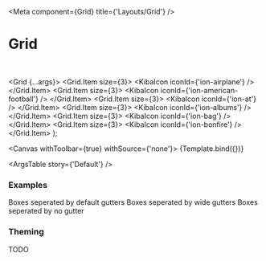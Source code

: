 

<Meta
  component={Grid}
  title={'Layouts/Grid'}
/>

# Grid

<br/>

  <Grid {...args}>
    <Grid.Item size={3}>
      <KibaIcon iconId={'ion-airplane'} />
    </Grid.Item>
    <Grid.Item size={3}>
      <KibaIcon iconId={'ion-american-football'} />
    </Grid.Item>
    <Grid.Item size={3}>
      <KibaIcon iconId={'ion-at'} />
    </Grid.Item>
    <Grid.Item size={3}>
      <KibaIcon iconId={'ion-albums'} />
    </Grid.Item>
    <Grid.Item size={3}>
      <KibaIcon iconId={'ion-bag'} />
    </Grid.Item>
    <Grid.Item size={3}>
      <KibaIcon iconId={'ion-bonfire'} />
    </Grid.Item>
  </Grid>
);

<Canvas withToolbar={true} withSource={'none'}>
  <Story name='Default' args={{}}>
    {Template.bind({})}
  </Story>
</Canvas>

<ArgsTable story={'Default'} />

### Examples

<Canvas>
  <Story name='All Different Sizes'>
    <Grid>
      <Grid.Item size={1}>
        <KibaIcon iconId={'ion-airplane'} />
      </Grid.Item>
      <Grid.Item size={2}>
        <KibaIcon iconId={'ion-american-football'} />
      </Grid.Item>
      <Grid.Item size={3}>
        <KibaIcon iconId={'ion-at'} />
      </Grid.Item>
      <Grid.Item size={4}>
        <KibaIcon iconId={'ion-albums'} />
      </Grid.Item>
      <Grid.Item size={5}>
        <KibaIcon iconId={'ion-bag'} />
      </Grid.Item>
      <Grid.Item size={6}>
        <KibaIcon iconId={'ion-bonfire'} />
      </Grid.Item>
    </Grid>
  </Story>
</Canvas>

<Canvas>
  <Story name='Gutter applied'>
    <Grid shouldAddGutters={true}>
      <Grid.Item size={1}>
        <KibaIcon iconId={'ion-airplane'} />
      </Grid.Item>
      <Grid.Item size={1}>
        <KibaIcon iconId={'ion-american-football'} />
      </Grid.Item>
      <Grid.Item size={1}>
        <KibaIcon iconId={'ion-at'} />
      </Grid.Item>
      <Grid.Item size={1}>
        <KibaIcon iconId={'ion-albums'} />
      </Grid.Item>
      <Grid.Item size={1}>
        <KibaIcon iconId={'ion-bag'} />
      </Grid.Item>
      <Grid.Item size={1}>
        <KibaIcon iconId={'ion-bonfire'} />
      </Grid.Item>
    </Grid>
  </Story>
</Canvas>

<Canvas>
  <Story name='Default Gutters'>
    <Box>
      <Text>Boxes seperated by default gutters</Text>
      <Grid shouldAddGutters={true}>
        <Grid.Item size={3}>
          <Box variant='card' isFullWidth={true}/>
        </Grid.Item>
        <Grid.Item size={3}>
          <Box variant='card' isFullWidth={true}/>
        </Grid.Item>
        <Grid.Item size={5}>
          <Box variant='card' isFullWidth={true}/>
        </Grid.Item>
      </Grid>
    </Box>
  </Story>
</Canvas>

<Canvas>
  <Story name='Wide Gutters'>
    <Box>
      <Text>Boxes seperated by wide gutters</Text>
      <Grid shouldAddGutters={true} defaultGutter={PaddingSize.Wide}>
        <Grid.Item size={3}>
          <Box variant='card' isFullWidth={true}/>
        </Grid.Item>
        <Grid.Item size={3}>
          <Box variant='card' isFullWidth={true}/>
        </Grid.Item>
        <Grid.Item size={5}>
          <Box variant='card' isFullWidth={true}/>
        </Grid.Item>
      </Grid>
    </Box>
  </Story>
</Canvas>

<Canvas>
  <Story name='No Gutters'>
    <Box>
      <Text>Boxes seperated by no gutter</Text>
      <Grid shouldAddGutters={false}>
        <Grid.Item size={3}>
          <Box variant='card' isFullWidth={true}/>
        </Grid.Item>
        <Grid.Item size={3}>
          <Box variant='card' isFullWidth={true}/>
        </Grid.Item>
        <Grid.Item size={5}>
          <Box variant='card' isFullWidth={true}/>
        </Grid.Item>
      </Grid>
    </Box>
  </Story>
</Canvas>

### Theming

TODO
